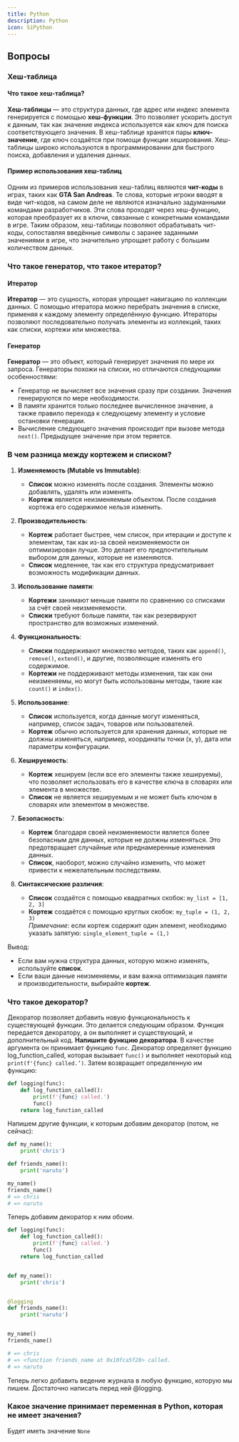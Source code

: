 ```yaml
---
title: Python
description: Python
icon: SiPython
---
```

## Вопросы
### Хеш-таблица

#### Что такое хеш-таблица?
**Хеш-таблицы** — это структура данных, где адрес или индекс элемента генерируется с помощью **хеш-функции**. Это позволяет ускорить доступ к данным, так как значение индекса используется как ключ для поиска соответствующего значения. В хеш-таблице хранятся пары **ключ-значение**, где ключ создаётся при помощи функции хеширования.
Хеш-таблицы широко используются в программировании для быстрого поиска, добавления и удаления данных.
#### Пример использования хеш-таблиц
Одним из примеров использования хеш-таблиц являются **чит-коды** в играх, таких как **GTA San Andreas**. Те слова, которые игроки вводят в виде чит-кодов, на самом деле не являются изначально задуманными командами разработчиков. Эти слова проходят через хеш-функцию, которая преобразует их в ключи, связанные с конкретными командами в игре.
Таким образом, хеш-таблицы позволяют обрабатывать чит-коды, сопоставляя введённые символы с заранее заданными значениями в игре, что значительно упрощает работу с большим количеством данных.

### Что такое генератор, что такое итератор?

#### Итератор
**Итератор** — это сущность, которая упрощает навигацию по коллекции данных. С помощью итератора можно перебрать значения в списке, применяя к каждому элементу определённую функцию. Итераторы позволяют последовательно получать элементы из коллекций, таких как списки, кортежи или множества.
#### Генератор
**Генератор** — это объект, который генерирует значения по мере их запроса. Генераторы похожи на списки, но отличаются следующими особенностями:

- Генератор не вычисляет все значения сразу при создании. Значения генерируются по мере необходимости.
- В памяти хранится только последнее вычисленное значение, а также правило перехода к следующему элементу и условие остановки генерации.
- Вычисление следующего значения происходит при вызове метода `next()`. Предыдущее значение при этом теряется.

### В чем разница между кортежем и списком?

1. **Изменяемость (Mutable vs Immutable)**:
	- **Список** можно изменять после создания. Элементы можно добавлять, удалять или изменять.
	- **Кортеж** является неизменяемым объектом. После создания кортежа его содержимое нельзя изменить.

2. **Производительность**:
	- **Кортеж** работает быстрее, чем список, при итерации и доступе к элементам, так как из-за своей неизменяемости он оптимизирован лучше. Это делает его предпочтительным выбором для данных, которые не изменяются.
	- **Список** медленнее, так как его структура предусматривает возможность модификации данных.

3. **Использование памяти**:
	- **Кортежи** занимают меньше памяти по сравнению со списками за счёт своей неизменяемости.
	- **Списки** требуют больше памяти, так как резервируют пространство для возможных изменений.

4. **Функциональность**:
	- **Списки** поддерживают множество методов, таких как `append()`, `remove()`, `extend()`, и другие, позволяющие изменять его содержимое.
	- **Кортежи** не поддерживают методы изменения, так как они неизменяемы, но могут быть использованы методы, такие как `count()` и `index()`.

5. **Использование**:
	- **Список** используется, когда данные могут изменяться, например, список задач, товаров или пользователей.
	- **Кортеж** обычно используется для хранения данных, которые не должны изменяться, например, координаты точки (x, y), дата или параметры конфигурации.

6. **Хешируемость**:
	- **Кортеж** хешируем (если все его элементы также хешируемы), что позволяет использовать его в качестве ключа в словарях или элемента в множестве.
	- **Список** не является хешируемым и не может быть ключом в словарях или элементом в множестве.

7. **Безопасность**:
	- **Кортеж** благодаря своей неизменяемости является более безопасным для данных, которые не должны изменяться. Это предотвращает случайные или преднамеренные изменения данных.
	- **Список**, наоборот, можно случайно изменить, что может привести к нежелательным последствиям.

8. **Синтаксические различия**:
	- **Список** создаётся с помощью квадратных скобок: `my_list = [1, 2, 3]`
	- **Кортеж** создаётся с помощью круглых скобок: `my_tuple = (1, 2, 3)`  
_Примечание_: если кортеж содержит один элемент, необходимо указать запятую: `single_element_tuple = (1,)`

Вывод:
- Если вам нужна структура данных, которую можно изменять, используйте **список**.
- Если ваши данные неизменяемы, и вам важна оптимизация памяти и производительности, выбирайте **кортеж**.

### Что такое декоратор?

Декоратор позволяет добавить новую функциональность к существующей функции. Это делается следующим образом. Функция передается декоратору, а он выполняет и существующий, и дополнительный код.
**Напишите функцию декоратора**. В качестве аргумента он принимает функцию `func`. Декоратор определяет функцию log_function_called, которая вызывает `func()` и выполняет некоторый код `print(f'{func} called.’)`. Затем возвращает определенную им функцию:

```python
def logging(func):
    def log_function_called():
        print(f'{func} called.')
        func()
    return log_function_called
```

Напишем другие функции, к которым добавим декоратор (потом, не сейчас):
```python
def my_name():
    print('chris')

def friends_name():
    print('naruto')

my_name()
friends_name()
# => chris
# => naruto

```

Теперь добавим декоратор к ним обоим.
```python
def logging(func):
    def log_function_called():
        print(f'{func} called.')
        func()
    return log_function_called


def my_name():
    print('chris')


@logging
def friends_name():
    print('naruto')


my_name()
friends_name()

# => chris
# => <function friends_name at 0x10fca5f28> called.
# => naruto
```

Теперь легко добавить ведение журнала в любую функцию, которую мы пишем. Достаточно написать перед ней @logging.

### Какое значение принимает переменная в Python, которая не имеет значения?

Будет иметь значение `None`
